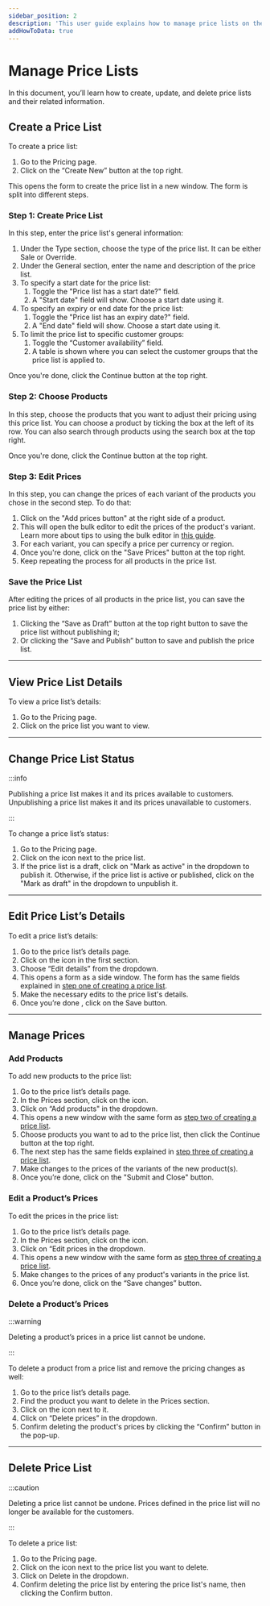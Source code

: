 ```yaml
---
sidebar_position: 2
description: 'This user guide explains how to manage price lists on the Medusa admin. Learn how to create, edit, and delete price lists.'
addHowToData: true
---
```



# Manage Price Lists

In this document, you’ll learn how to create, update, and delete price lists and their related information.

## Create a Price List

To create a price list:

1. Go to the Pricing page.
2. Click on the “Create New” button at the top right.

This opens the form to create the price list in a new window. The form is split into different steps.

### Step 1: Create Price List

In this step, enter the price list's general information:

1. Under the Type section, choose the type of the price list. It can be either Sale or Override.
2. Under the General section, enter the name and description of the price list.
3. To specify a start date for the price list:
    1. Toggle the "Price list has a start date?" field.
    2. A "Start date" field will show. Choose a start date using it.
4. To specify an expiry or end date for the price list:
    1. Toggle the "Price list has an expiry date?" field.
    2. A "End date" field will show. Choose a start date using it.
5. To limit the price list to specific customer groups:
    1. Toggle the “Customer availability” field.
    2. A table is shown where you can select the customer groups that the price list is applied to.

Once you're done, click the Continue button at the top right.

### Step 2: Choose Products

In this step, choose the products that you want to adjust their pricing using this price list. You can choose a product by ticking the box at the left of its row. You can also search through products using the search box at the top right.

Once you're done, click the Continue button at the top right.

### Step 3: Edit Prices

In this step, you can change the prices of each variant of the products you chose in the second step. To do that:

1. Click on the "Add prices button" at the right side of a product.
2. This will open the bulk editor to edit the prices of the product's variant. Learn more about tips to using the bulk editor in [this guide](../tips/bulk-editor.mdx).
3. For each variant, you can specify a price per currency or region.
4. Once you're done, click on the "Save Prices" button at the top right.
5. Keep repeating the process for all products in the price list.

### Save the Price List

After editing the prices of all products in the price list, you can save the price list by either:

1. Clicking the “Save as Draft” button at the top right button to save the price list without publishing it;
2. Or clicking the “Save and Publish” button to save and publish the price list.

---

## View Price List Details

To view a price list’s details:

1. Go to the Pricing page.
2. Click on the price list you want to view.

---

## Change Price List Status

:::info

Publishing a price list makes it and its prices available to customers. Unpublishing a price list makes it and its prices unavailable to customers.

:::

To change a price list’s status:

1. Go to the Pricing page.
2. Click on the <UiIcon lightIcon="https://res.cloudinary.com/dza7lstvk/image/upload/v1667999308/Medusa%20Docs/UI%20Icons/1ordBC6_ssysel.png" darkIcon="https://res.cloudinary.com/dza7lstvk/image/upload/v1667999326/Medusa%20Docs/UI%20Icons/dSwWYBH_stzgoi.png" alt="three dots" /> icon next to the price list.
3. If the price list is a draft, click on "Mark as active" in the dropdown to publish it. Otherwise, if the price list is active or published, click on the "Mark as draft" in the dropdown to unpublish it.

---

## Edit Price List’s Details

To edit a price list’s details:

1. Go to the price list’s details page.
2. Click on the <UiIcon lightIcon="https://res.cloudinary.com/dza7lstvk/image/upload/v1667999308/Medusa%20Docs/UI%20Icons/1ordBC6_ssysel.png" darkIcon="https://res.cloudinary.com/dza7lstvk/image/upload/v1667999326/Medusa%20Docs/UI%20Icons/dSwWYBH_stzgoi.png" alt="three dots" /> icon in the first section.
3. Choose “Edit details” from the dropdown.
4. This opens a form as a side window. The form has the same fields explained in [step one of creating a price list](#step-1-create-a-price-list).
5. Make the necessary edits to the price list's details.
6. Once you’re done , click on the Save button.

---

## Manage Prices

### Add Products

To add new products to the price list:

1. Go to the price list’s details page.
2. In the Prices section, click on the <UiIcon lightIcon="https://res.cloudinary.com/dza7lstvk/image/upload/v1667999308/Medusa%20Docs/UI%20Icons/1ordBC6_ssysel.png" darkIcon="https://res.cloudinary.com/dza7lstvk/image/upload/v1667999326/Medusa%20Docs/UI%20Icons/dSwWYBH_stzgoi.png" alt="three dots" /> icon.
3. Click on “Add products" in the dropdown.
4. This opens a new window with the same form as [step two of creating a price list](#step-2-choose-products).
5. Choose products you want to ad to the price list, then click the Continue button at the top right.
6. The next step has the same fields explained in [step three of creating a price list](#step-3-edit-prices).
7. Make changes to the prices of the variants of the new product(s).
8. Once you’re done, click on the "Submit and Close" button.

### Edit a Product’s Prices

To edit the prices in the price list:

1. Go to the price list’s details page.
2. In the Prices section, click on the <UiIcon lightIcon="https://res.cloudinary.com/dza7lstvk/image/upload/v1667999308/Medusa%20Docs/UI%20Icons/1ordBC6_ssysel.png" darkIcon="https://res.cloudinary.com/dza7lstvk/image/upload/v1667999326/Medusa%20Docs/UI%20Icons/dSwWYBH_stzgoi.png" alt="three dots" /> icon.
3. Click on “Edit prices in the dropdown.
4. This opens a new window with the same form as [step three of creating a price list](#step-3-edit-prices).
5. Make changes to the prices of any product's variants in the price list.
6. Once you’re done, click on the “Save changes” button.

### Delete a Product’s Prices

:::warning

Deleting a product’s prices in a price list cannot be undone.

:::

To delete a product from a price list and remove the pricing changes as well:

1. Go to the price list’s details page.
2. Find the product you want to delete in the Prices section.
3. Click on the <UiIcon lightIcon="https://res.cloudinary.com/dza7lstvk/image/upload/v1667999308/Medusa%20Docs/UI%20Icons/1ordBC6_ssysel.png" darkIcon="https://res.cloudinary.com/dza7lstvk/image/upload/v1667999326/Medusa%20Docs/UI%20Icons/dSwWYBH_stzgoi.png" alt="three dots" /> icon next to it.
4. Click on “Delete prices” in the dropdown.
5. Confirm deleting the product's prices by clicking the “Confirm” button in the pop-up.

---

## Delete Price List

:::caution

Deleting a price list cannot be undone. Prices defined in the price list will no longer be available for the customers.

:::

To delete a price list:

1. Go to the Pricing page.
2. Click on the <UiIcon lightIcon="https://res.cloudinary.com/dza7lstvk/image/upload/v1667999308/Medusa%20Docs/UI%20Icons/1ordBC6_ssysel.png" darkIcon="https://res.cloudinary.com/dza7lstvk/image/upload/v1667999326/Medusa%20Docs/UI%20Icons/dSwWYBH_stzgoi.png" alt="three dots" /> icon next to the price list you want to delete.
3. Click on Delete in the dropdown.
4. Confirm deleting the price list by entering the price list's name, then clicking the Confirm button.
